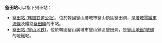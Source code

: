 '''釜田站'''可以指下列車站：

* [[釜田站_(韩国铁道公社)|釜田站 (韩国铁道公社)]]，位於韓國釜山廣域市釜山鎮區釜田洞，是[[廣域電鐵東海線|廣域電鐵東海線]]及鐵路[[釜田線|釜田線]]的車站。
* [[釜田站_(釜山地铁)|釜田站 (釜山地铁)]]，位於韓國釜山廣域市釜山鎮區釜田洞，是[[釜山地鐵1號線|釜山地鐵1號線]]的地鐵站。

{{disambig|Cat=三字車站名消歧義}}